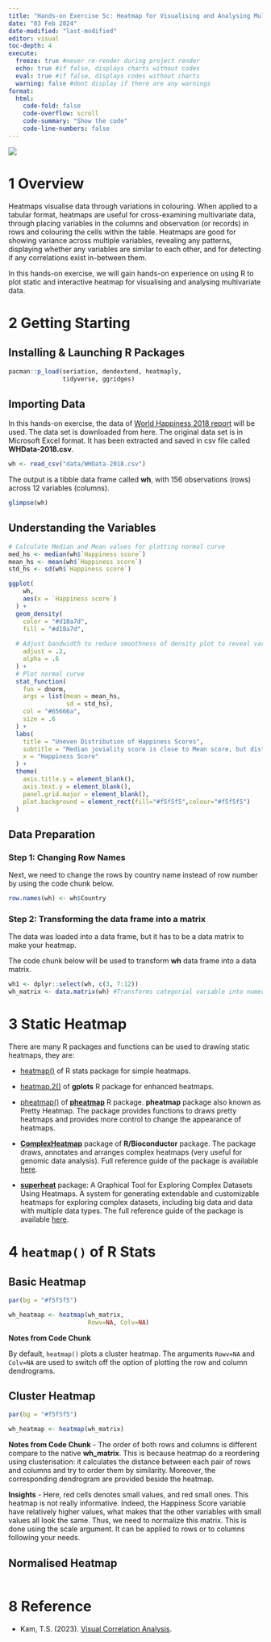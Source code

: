 ```yaml
---
title: "Hands-on Exercise 5c: Heatmap for Visualising and Analysing Multivariate Data"
date: "03 Feb 2024"
date-modified: "last-modified"
editor: visual
toc-depth: 4
execute:
  freeze: true #never re-render during project render
  echo: true #if false, displays charts without codes
  eval: true #if false, displays codes without charts
  warning: false #dont display if there are any warnings
format: 
  html:
    code-fold: false
    code-overflow: scroll
    code-summary: "Show the code"
    code-line-numbers: false
---
```


![](image/corrgram.PNG){fig-align="center"}

# 1 Overview

Heatmaps visualise data through variations in colouring. When applied to a tabular format, heatmaps are useful for cross-examining multivariate data, through placing variables in the columns and observation (or records) in rows and colouring the cells within the table. Heatmaps are good for showing variance across multiple variables, revealing any patterns, displaying whether any variables are similar to each other, and for detecting if any correlations exist in-between them.

In this hands-on exercise, we will gain hands-on experience on using R to plot static and interactive heatmap for visualising and analysing multivariate data.

# 2 Getting Starting

::: panel-tabset
## Installing & Launching R Packages

```r
pacman::p_load(seriation, dendextend, heatmaply, 
               tidyverse, ggridges)
```

## Importing Data

In this hands-on exercise, the data of [World Happiness 2018 report](https://worldhappiness.report/ed/2018/) will be used. The data set is downloaded from here. The original data set is in Microsoft Excel format. It has been extracted and saved in csv file called **WHData-2018.csv**.

```r
wh <- read_csv("data/WHData-2018.csv")
```

The output is a tibble data frame called **wh**, with 156 observations (rows) across 12 variables (columns).

```r
glimpse(wh)
```
## Understanding the Variables
```r
# Calculate Median and Mean values for plotting normal curve
med_hs <- median(wh$`Happiness score`)
mean_hs <- mean(wh$`Happiness score`)
std_hs <- sd(wh$`Happiness score`)

ggplot(
    wh, 
    aes(x = `Happiness score`)
  ) +
  geom_density(
    color = "#d18a7d",
    fill = "#d18a7d",
    
  # Adjust bandwidth to reduce smoothness of density plot to reveal variations
    adjust = .2,
    alpha = .6
  ) +
  # Plot normal curve
  stat_function(
    fun = dnorm,
    args = list(mean = mean_hs,
                sd = std_hs),
    col = "#65666a",
    size = .6
  ) +
  labs(
    title = "Uneven Distribution of Happiness Scores",
    subtitle = "Median joviality score is close to Mean score, but distribution density reveals multiple peaks and troughs",
    x = "Happiness Score"
  ) +
  theme(
    axis.title.y = element_blank(),
    axis.text.y = element_blank(),
    panel.grid.major = element_blank(),
    plot.background = element_rect(fill="#f5f5f5",colour="#f5f5f5")
  )
```


## Data Preparation

### Step 1: Changing Row Names

Next, we need to change the rows by country name instead of row number by using the code chunk below.

```r
row.names(wh) <- wh$Country
```

### Step 2: Transforming the data frame into a matrix

The data was loaded into a data frame, but it has to be a data matrix to make your heatmap.

The code chunk below will be used to transform **wh** data frame into a data matrix.

```r
wh1 <- dplyr::select(wh, c(3, 7:12))
wh_matrix <- data.matrix(wh) #Transforms categorial variable into numerical representations.
```
:::

# 3 Static Heatmap

There are many R packages and functions can be used to drawing static heatmaps, they are:

-   [heatmap()](https://www.rdocumentation.org/packages/stats/versions/3.6.0/topics/heatmap) of R stats package for simple heatmaps.

-   [heatmap.2()](https://www.rdocumentation.org/packages/gplots/versions/3.0.1.1/topics/heatmap.2) of **gplots** R package for enhanced heatmaps.

-   [pheatmap()](https://www.rdocumentation.org/packages/pheatmap/versions/1.0.12/topics/pheatmap) of [**pheatmap**](https://www.rdocumentation.org/packages/pheatmap/versions/1.0.12) R package. **pheatmap** package also known as Pretty Heatmap. The package provides functions to draws pretty heatmaps and provides more control to change the appearance of heatmaps.

-   [**ComplexHeatmap**](https://bioconductor.org/packages/release/bioc/html/ComplexHeatmap.html) package of **R/Bioconductor** package. The package draws, annotates and arranges complex heatmaps (very useful for genomic data analysis). Full reference guide of the package is available [here](https://jokergoo.github.io/ComplexHeatmap-reference/book/).

-   [**superheat**](https://cran.r-project.org/web/packages/superheat/) package: A Graphical Tool for Exploring Complex Datasets Using Heatmaps. A system for generating extendable and customizable heatmaps for exploring complex datasets, including big data and data with multiple data types. The full reference guide of the package is available [here](https://rlbarter.github.io/superheat/).

# 4 `heatmap()` of R Stats

:::panel-tabset

## Basic Heatmap

```r
par(bg = "#f5f5f5")

wh_heatmap <- heatmap(wh_matrix,
                      Rowv=NA, Colv=NA)
```
::: {.thunderbox .thunder data-latex="thunder"}

**Notes from Code Chunk**

By default, `heatmap()` plots a cluster heatmap. The arguments `Rowv=NA` and `Colv=NA` are used to switch off the option of plotting the row and column dendrograms.

:::

## Cluster Heatmap

```r
par(bg = "#f5f5f5")

wh_heatmap <- heatmap(wh_matrix)
```

::: {.thunderbox .thunder data-latex="thunder"}

**Notes from Code Chunk**
-     The order of both rows and columns is different compare to the native **wh_matrix**. This is because heatmap do a reordering using clusterisation: it calculates the distance between each pair of rows and columns and try to order them by similarity. Moreover, the corresponding dendrogram are provided beside the heatmap.

**Insights**
-   Here, red cells denotes small values, and red small ones. This heatmap is not really informative. Indeed, the Happiness Score variable have relatively higher values, what makes that the other variables with small values all look the same. Thus, we need to normalize this matrix. This is done using the scale argument. It can be applied to rows or to columns following your needs.

:::




## Normalised Heatmap

```r

```


:::

# 8 Reference

-   Kam, T.S. (2023). [Visual Correlation Analysis](https://r4va.netlify.app/chap14).
